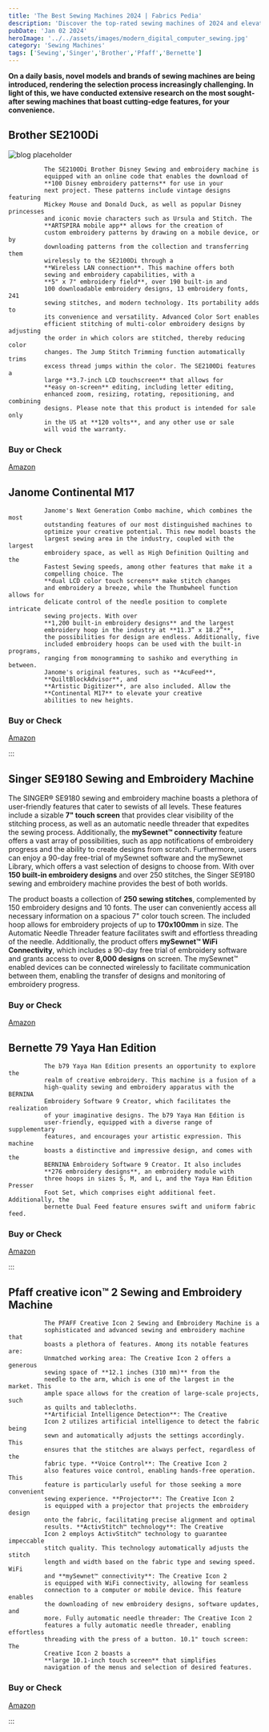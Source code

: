 ```yaml
---
title: 'The Best Sewing Machines 2024 | Fabrics Pedia'
description: 'Discover the top-rated sewing machines of 2024 and elevate your sewing skills with the best equipment. BestSewing and Embroidery Machines...'
pubDate: 'Jan 02 2024'
heroImage: '../../assets/images/modern_digital_computer_sewing.jpg'
category: 'Sewing Machines'
tags: ['Sewing','Singer','Brother','Pfaff','Bernette']
---
```


**On a daily basis, novel models and brands of sewing machines are being introduced,
 rendering the selection process increasingly challenging. In light of this, we have
  conducted extensive research on the most sought-after sewing machines that boast
   cutting-edge features, for your convenience.**

## Brother SE2100Di
![blog placeholder](src/assets/images/modern_digital_computer_sewing.jpg)

              The SE2100Di Brother Disney Sewing and embroidery machine is
              equipped with an online code that enables the download of
              **100 Disney embroidery patterns** for use in your
              next project. These patterns include vintage designs featuring
              Mickey Mouse and Donald Duck, as well as popular Disney princesses
              and iconic movie characters such as Ursula and Stitch. The
              **ARTSPIRA mobile app** allows for the creation of
              custom embroidery patterns by drawing on a mobile device, or by
              downloading patterns from the collection and transferring them
              wirelessly to the SE2100Di through a
              **Wireless LAN connection**. This machine offers both
              sewing and embroidery capabilities, with a
              **5" x 7" embroidery field**, over 190 built-in and
              100 downloadable embroidery designs, 13 embroidery fonts, 241
              sewing stitches, and modern technology. Its portability adds to
              its convenience and versatility. Advanced Color Sort enables
              efficient stitching of multi-color embroidery designs by adjusting
              the order in which colors are stitched, thereby reducing color
              changes. The Jump Stitch Trimming function automatically trims
              excess thread jumps within the color. The SE2100Di features a
              large **3.7-inch LCD touchscreen** that allows for
              **easy on-screen** editing, including letter editing,
              enhanced zoom, resizing, rotating, repositioning, and combining
              designs. Please note that this product is intended for sale only
              in the US at **120 volts**, and any other use or sale
              will void the warranty.

### Buy or Check
[Amazon](https://fabricspedia.com)

## Janome Continental M17


              Janome's Next Generation Combo machine, which combines the most
              outstanding features of our most distinguished machines to
              optimize your creative potential. This new model boasts the
              largest sewing area in the industry, coupled with the largest
              embroidery space, as well as High Definition Quilting and the
              Fastest Sewing speeds, among other features that make it a
              compelling choice. The
              **dual LCD color touch screens** make stitch changes
              and embroidery a breeze, while the Thumbwheel function allows for
              delicate control of the needle position to complete intricate
              sewing projects. With over
              **1,200 built-in embroidery designs** and the largest
              embroidery hoop in the industry at **11.3” x 18.2”**,
              the possibilities for design are endless. Additionally, five
              included embroidery hoops can be used with the built-in programs,
              ranging from monogramming to sashiko and everything in between.
              Janome's original features, such as **AcuFeed**,
              **QuiltBlockAdvisor**, and
              **Artistic Digitizer**, are also included. Allow the
              **Continental M17** to elevate your creative
              abilities to new heights.


### Buy or Check
[Amazon](https://fabricspedia.com)

:::

## Singer SE9180 Sewing and Embroidery Machine
The SINGER® SE9180 sewing and embroidery machine boasts a plethora
              of user-friendly features that cater to sewists of all levels.
              These features include a sizable
              **7" touch screen** that provides clear visibility of
              the stitching process, as well as an automatic needle threader
              that expedites the sewing process. Additionally, the
              **mySewnet™ connectivity** feature offers a vast
              array of possibilities, such as app notifications of embroidery
              progress and the ability to create designs from scratch.
              Furthermore, users can enjoy a 90-day free-trial of mySewnet
              software and the mySewnet Library, which offers a vast selection
              of designs to choose from. With over
              **150 built-in embroidery designs** and over 250
              stitches, the Singer SE9180 sewing and embroidery machine provides
              the best of both worlds.

The product boasts a collection of
              **250 sewing stitches**, complemented by 150
              embroidery designs and 10 fonts. The user can conveniently access
              all necessary information on a spacious 7" color touch screen. The
              included hoop allows for embroidery projects of up to
              **170x100mm** in size. The Automatic Needle Threader
              feature facilitates swift and effortless threading of the needle.
              Additionally, the product offers
              **mySewnet™ WiFi Connectivity**, which includes a
              90-day free trial of embroidery software and grants access to over
              **8,000 designs** on screen. The mySewnet™ enabled
              devices can be connected wirelessly to facilitate communication
              between them, enabling the transfer of designs and monitoring of
              embroidery progress.

### Buy or Check
[Amazon](https://fabricspedia.com)

## Bernette 79 Yaya Han Edition

              The b79 Yaya Han Edition presents an opportunity to explore the
              realm of creative embroidery. This machine is a fusion of a
              high-quality sewing and embroidery apparatus with the BERNINA
              Embroidery Software 9 Creator, which facilitates the realization
              of your imaginative designs. The b79 Yaya Han Edition is
              user-friendly, equipped with a diverse range of supplementary
              features, and encourages your artistic expression. This machine
              boasts a distinctive and impressive design, and comes with the
              BERNINA Embroidery Software 9 Creator. It also includes
              **276 embroidery designs**, an embroidery module with
              three hoops in sizes S, M, and L, and the Yaya Han Edition Presser
              Foot Set, which comprises eight additional feet. Additionally, the
              bernette Dual Feed feature ensures swift and uniform fabric feed.

### Buy or Check
[Amazon](https://fabricspedia.com)

:::

## Pfaff creative icon™ 2 Sewing and Embroidery Machine

              The PFAFF Creative Icon 2 Sewing and Embroidery Machine is a
              sophisticated and advanced sewing and embroidery machine that
              boasts a plethora of features. Among its notable features are:
              Unmatched working area: The Creative Icon 2 offers a generous
              sewing space of **12.1 inches (310 mm)** from the
              needle to the arm, which is one of the largest in the market. This
              ample space allows for the creation of large-scale projects, such
              as quilts and tablecloths.
              **Artificial Intelligence Detection**: The Creative
              Icon 2 utilizes artificial intelligence to detect the fabric being
              sewn and automatically adjusts the settings accordingly. This
              ensures that the stitches are always perfect, regardless of the
              fabric type. **Voice Control**: The Creative Icon 2
              also features voice control, enabling hands-free operation. This
              feature is particularly useful for those seeking a more convenient
              sewing experience. **Projector**: The Creative Icon 2
              is equipped with a projector that projects the embroidery design
              onto the fabric, facilitating precise alignment and optimal
              results. **ActivStitch™ technology**: The Creative
              Icon 2 employs ActivStitch™ technology to guarantee impeccable
              stitch quality. This technology automatically adjusts the stitch
              length and width based on the fabric type and sewing speed. WiFi
              and **mySewnet™ connectivity**: The Creative Icon 2
              is equipped with WiFi connectivity, allowing for seamless
              connection to a computer or mobile device. This feature enables
              the downloading of new embroidery designs, software updates, and
              more. Fully automatic needle threader: The Creative Icon 2
              features a fully automatic needle threader, enabling effortless
              threading with the press of a button. 10.1" touch screen: The
              Creative Icon 2 boasts a
              **large 10.1-inch touch screen** that simplifies
              navigation of the menus and selection of desired features.
        
### Buy or Check
[Amazon](https://fabricspedia.com)

:::
